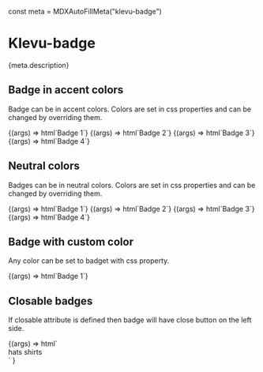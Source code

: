 const meta = MDXAutoFillMeta("klevu-badge")

<Meta title="Atoms/Badge" component="klevu-badge" argTypes={meta.argTypes} parameters={meta.parameters} />

# Klevu-badge

<Description>{meta.description}</Description>

## Badge in accent colors

Badge can be in accent colors. Colors are set in css properties and can be changed by overriding them.

<Canvas>
  <Story
    name="Badge"
    args={{
      accent: 1,
    }}
  >
    {(args) => html`<klevu-badge accent=${args.accent}>Badge 1</klevu-badge>`}
  </Story>
  <Story
    name="Badge-2"
    args={{
      accent: 2,
    }}
  >
    {(args) => html`<klevu-badge accent=${args.accent}>Badge 2</klevu-badge>`}
  </Story>
  <Story
    name="Badge-3"
    args={{
      accent: 3,
    }}
  >
    {(args) => html`<klevu-badge accent=${args.accent}>Badge 3</klevu-badge>`}
  </Story>
  <Story
    name="Badge-4"
    args={{
      accent: 4,
    }}
  >
    {(args) => html`<klevu-badge accent=${args.accent} closable>Badge 4</klevu-badge>`}
  </Story>
</Canvas>

## Neutral colors

Badges can be in neutral colors. Colors are set in css properties and can be changed by overriding them.

<Canvas>
  <Story
    name="Neutral-1"
    args={{
      neutral: 1,
    }}
  >
    {(args) => html`<klevu-badge neutral=${args.neutral}>Badge 1</klevu-badge>`}
  </Story>
  <Story
    name="Neutral-2"
    args={{
      neutral: 2,
    }}
  >
    {(args) => html`<klevu-badge neutral=${args.neutral}>Badge 2</klevu-badge>`}
  </Story>
  <Story
    name="Neutral-3"
    args={{
      neutral: 3,
    }}
  >
    {(args) => html`<klevu-badge neutral=${args.neutral}>Badge 3</klevu-badge>`}
  </Story>
  <Story
    name="Neutral-4"
    args={{
      neutral: 4,
    }}
  >
    {(args) => html`<klevu-badge neutral=${args.neutral}>Badge 4</klevu-badge>`}
  </Story>
</Canvas>

## Badge with custom color

Any color can be set to badget with css property.

<Canvas>
  <Story name="Custom color">
    {(args) => html`<klevu-badge style="--klevu-badge-background: salmon;">Badge 1</klevu-badge>`}
  </Story>
</Canvas>

## Closable badges

If closable attribute is defined then badge will have close button on the left side.

<Canvas>
  <Story name="closable">
    {(args) =>
      html` <div>
        <klevu-badge accent="1" closable>hats</klevu-badge>
        <klevu-badge accent="1" closable>shirts</klevu-badge>
      </div>`
    }
  </Story>
</Canvas>
